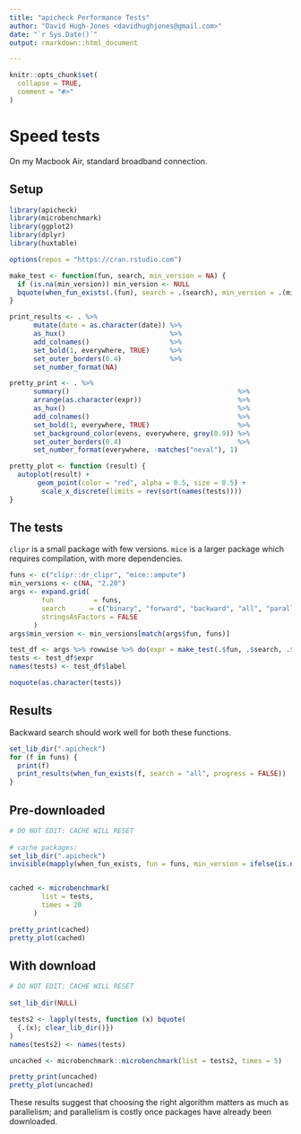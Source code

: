 ```yaml
---
title: "apicheck Performance Tests"
author: "David Hugh-Jones <davidhughjones@gmail.com>"
date: "`r Sys.Date()`"
output: rmarkdown::html_document

---
```


```r
knitr::opts_chunk$set(
  collapse = TRUE,
  comment = "#>"
)

```

# Speed tests

On my Macbook Air, standard broadband connection.


## Setup

```r
library(apicheck)
library(microbenchmark)
library(ggplot2)
library(dplyr)
library(huxtable)

options(repos = "https://cran.rstudio.com")

make_test <- function(fun, search, min_version = NA) {
  if (is.na(min_version)) min_version <- NULL
  bquote(when_fun_exists(.(fun), search = .(search), min_version = .(min_version), progress = FALSE))
}

print_results <- . %>% 
      mutate(date = as.character(date)) %>% 
      as_hux()                          %>% 
      add_colnames()                    %>% 
      set_bold(1, everywhere, TRUE)     %>% 
      set_outer_borders(0.4)            %>% 
      set_number_format(NA)

pretty_print <- . %>% 
      summary()                                          %>% 
      arrange(as.character(expr))                        %>% 
      as_hux()                                           %>% 
      add_colnames()                                     %>% 
      set_bold(1, everywhere, TRUE)                      %>% 
      set_background_color(evens, everywhere, grey(0.9)) %>% 
      set_outer_borders(0.4)                             %>% 
      set_number_format(everywhere, -matches("neval"), 1)

pretty_plot <- function (result) {
  autoplot(result) + 
       geom_point(color = "red", alpha = 0.5, size = 0.5) + 
        scale_x_discrete(limits = rev(sort(names(tests))))
}
```

## The tests

`clipr` is a small package with few versions. `mice` is a larger package which requires compilation, with more
dependencies.

```r
funs <- c("clipr::dr_clipr", "mice::ampute") 
min_versions <- c(NA, "2.20")
args <- expand.grid(
        fun          = funs,
        search      = c("binary", "forward", "backward", "all", "parallel"), 
        stringsAsFactors = FALSE
      )
args$min_version <- min_versions[match(args$fun, funs)]

test_df <- args %>% rowwise %>% do(expr = make_test(.$fun, .$search, .$min_version)) %>% bind_cols(args) %>% mutate(label = paste(fun, search, sep = " / "))
tests <- test_df$expr
names(tests) <- test_df$label

noquote(as.character(tests))
```

## Results

Backward search should work well for both these functions.

```r
set_lib_dir(".apicheck")
for (f in funs) {
  print(f)
  print_results(when_fun_exists(f, search = "all", progress = FALSE))  
}

```

## Pre-downloaded

```r

# DO NOT EDIT: CACHE WILL RESET
  
# cache packages:
set_lib_dir(".apicheck")
invisible(mapply(when_fun_exists, fun = funs, min_version = ifelse(is.na(min_versions), "0.0", min_versions), search = "all", progress = FALSE))


cached <- microbenchmark(
        list = tests,
        times = 20
      )
```

```r

pretty_print(cached)
pretty_plot(cached)

```

## With download


```r

# DO NOT EDIT: CACHE WILL RESET
  
set_lib_dir(NULL)

tests2 <- lapply(tests, function (x) bquote(
  {.(x); clear_lib_dir()})
)
names(tests2) <- names(tests)

uncached <- microbenchmark::microbenchmark(list = tests2, times = 5)

```

```r

pretty_print(uncached)
pretty_plot(uncached)

```

These results suggest that choosing the right algorithm matters as much as parallelism;
and parallelism is costly once packages have already been downloaded.
